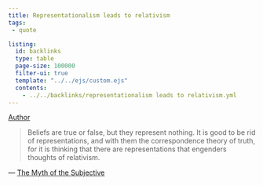 ```yaml
---
title: Representationalism leads to relativism
tags:
 - quote 

listing:
  id: backlinks
  type: table
  page-size: 100000
  filter-ui: true
  template: "../../ejs/custom.ejs"
  contents:
    - ../../backlinks/representationalism leads to relativism.yml
---
```


[Author](/docs/phil/Donald Davidson.html)

> Beliefs are true or false, but they represent nothing. It is good to be rid of representations, and with them the correspondence theory of truth, for it is thinking that there are representations that engenders thoughts of relativism.

— [The Myth of the Subjective](/docs/phil/The Myth of the Subjective.html)